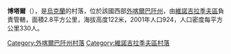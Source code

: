 {{coord|48|1|35|N|22|58|13|E|scale:30000|display=title}}

'''博塔爾'''（{{lang-uk|Ботар}}），是[[烏克蘭|烏克蘭]]的村落，位於該國西部[[外喀爾巴阡州|外喀爾巴阡州]]，由[[維諾吉拉季夫區|維諾吉拉季夫區]]負責管轄，面積2.8平方公里，海拔高度122米，2001年人口924，人口密度每平方公里330人。

{{DEFAULTSORT:Ботар}}

[[Category:外喀爾巴阡州村落|Category:外喀爾巴阡州村落]]
[[Category:維諾吉拉季夫區村落|Category:維諾吉拉季夫區村落]]


{{Zakarpattia-geo-stub}}